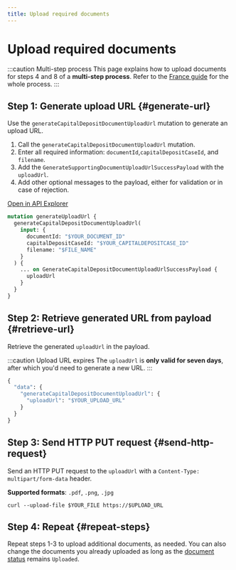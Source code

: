 ```yaml
---
title: Upload required documents
---
```


# Upload required documents

:::caution Multi-step process
This page explains how to upload documents for steps 4 and 8 of a **multi-step process**.
Refer to the [France guide](./guide.mdx) for the whole process.
:::

## Step 1: Generate upload URL  {#generate-url}

Use the `generateCapitalDepositDocumentUploadUrl` mutation to generate an upload URL.

1. Call the `generateCapitalDepositDocumentUploadUrl` mutation.
1. Enter all required information: `documentId`,`capitalDepositCaseId`, and `filename`.
1. Add the `GenerateSupportingDocumentUploadUrlSuccessPayload` with the `uploadUrl`.
1. Add other optional messages to the payload, either for validation or in case of rejection.

<a href="https://explorer.swan.io?query=bXV0YXRpb24gZ2VuZXJhdGVVcGxvYWRVcmwgewogIGdlbmVyYXRlQ2FwaXRhbERlcG9zaXREb2N1bWVudFVwbG9hZFVybCgKICAgIGlucHV0OiB7CiAgICAgIGRvY3VtZW50SWQ6ICIkWU9VUl9ET0NVTUVOVF9JRCIKICAgICAgY2FwaXRhbERlcG9zaXRDYXNlSWQ6ICIkWU9VUl9DQVBJVEFMREVQT1NJVENBU0VfSUQiCiAgICAgIGZpbGVuYW1lOiAiJEZJTEVfTkFNRSIKICAgIH0KICApIHsKICAgIC4uLiBvbiBHZW5lcmF0ZUNhcGl0YWxEZXBvc2l0RG9jdW1lbnRVcGxvYWRVcmxTdWNjZXNzUGF5bG9hZCB7CiAgICAgIHVwbG9hZFVybAogICAgfQogIH0KfQo%3D&tab=api" className="explorer-badge">Open in API Explorer</a>

```graphql {2,4-6,10} showLineNumbers
mutation generateUploadUrl {
  generateCapitalDepositDocumentUploadUrl(
    input: {
      documentId: "$YOUR_DOCUMENT_ID"
      capitalDepositCaseId: "$YOUR_CAPITALDEPOSITCASE_ID"
      filename: "$FILE_NAME"
    }
  ) {
    ... on GenerateCapitalDepositDocumentUploadUrlSuccessPayload {
      uploadUrl
    }
  }
}
```

## Step 2: Retrieve generated URL from payload {#retrieve-url}

Retrieve the generated `uploadUrl` in the payload.

:::caution Upload URL expires
The `uploadUrl` is **only valid for seven days**, after which you'd need to generate a new URL.
:::

```graphql {4} showLineNumbers
{
  "data": {
    "generateCapitalDepositDocumentUploadUrl": {
      "uploadUrl": "$YOUR_UPLOAD_URL"
    }
  }
}
```

## Step 3: Send HTTP PUT request {#send-http-request}

Send an HTTP PUT request to the `uploadUrl` with a `Content-Type: multipart/form-data` header.

**Supported formats**: `.pdf`, `.png`, `.jpg`

```curl showLineNumbers
curl --upload-file $YOUR_FILE https://$UPLOAD_URL
```

## Step 4: Repeat {#repeat-steps}

Repeat steps 1-3 to upload additional documents, as needed.
You can also change the documents you already uploaded as long as the [document status](../index.mdx#documents-statuses) remains `Uploaded`.